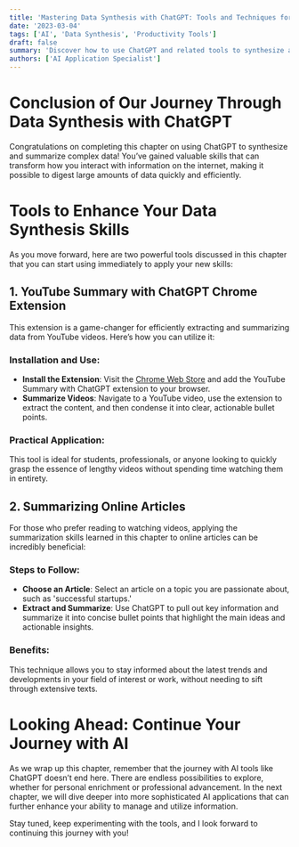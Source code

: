 ```yaml
---
title: 'Mastering Data Synthesis with ChatGPT: Tools and Techniques for Effective Information Management'
date: '2023-03-04'
tags: ['AI', 'Data Synthesis', 'Productivity Tools']
draft: false
summary: 'Discover how to use ChatGPT and related tools to synthesize and summarize complex data, enhancing your understanding and application in personal and professional contexts.'
authors: ['AI Application Specialist']
---
```


# Conclusion of Our Journey Through Data Synthesis with ChatGPT

Congratulations on completing this chapter on using ChatGPT to synthesize and summarize complex data! You’ve gained valuable skills that can transform how you interact with information on the internet, making it possible to digest large amounts of data quickly and efficiently.

# Tools to Enhance Your Data Synthesis Skills

As you move forward, here are two powerful tools discussed in this chapter that you can start using immediately to apply your new skills:

## 1. YouTube Summary with ChatGPT Chrome Extension

This extension is a game-changer for efficiently extracting and summarizing data from YouTube videos. Here’s how you can utilize it:

### Installation and Use:

- **Install the Extension**: Visit the [Chrome Web Store](https://chrome.google.com/webstore/detail/youtube-summary-with-chat/nmmicjeknamkfloonkhhcjmomieiodli) and add the YouTube Summary with ChatGPT extension to your browser.
- **Summarize Videos**: Navigate to a YouTube video, use the extension to extract the content, and then condense it into clear, actionable bullet points.

### Practical Application:

This tool is ideal for students, professionals, or anyone looking to quickly grasp the essence of lengthy videos without spending time watching them in entirety.

## 2. Summarizing Online Articles

For those who prefer reading to watching videos, applying the summarization skills learned in this chapter to online articles can be incredibly beneficial:

### Steps to Follow:

- **Choose an Article**: Select an article on a topic you are passionate about, such as 'successful startups.'
- **Extract and Summarize**: Use ChatGPT to pull out key information and summarize it into concise bullet points that highlight the main ideas and actionable insights.

### Benefits:

This technique allows you to stay informed about the latest trends and developments in your field of interest or work, without needing to sift through extensive texts.

# Looking Ahead: Continue Your Journey with AI

As we wrap up this chapter, remember that the journey with AI tools like ChatGPT doesn’t end here. There are endless possibilities to explore, whether for personal enrichment or professional advancement. In the next chapter, we will dive deeper into more sophisticated AI applications that can further enhance your ability to manage and utilize information.

Stay tuned, keep experimenting with the tools, and I look forward to continuing this journey with you!
